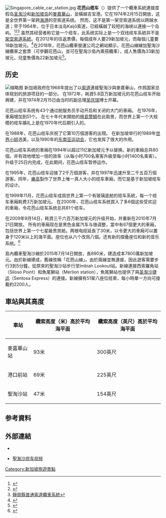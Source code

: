 [[File:Singapore_cable_car_station.jpg|thumb]]
'''花芭山缆车'''（{{lang-en|Singapore Cable Car}}）提供了一个纜車系統連接度假岛[[圣淘沙|圣淘沙]]和[[新加坡岛|新加坡岛]]的[[麥嘉華山|麥嘉華山]]，並橫越吉宝港。它在1974年2月15日開放，这是全世界第一架跨[[港灣|海港]]的空索道系统。 然而，这不是第一架空索道系统以跨越水道；早于1964年，位于日本淡岛Kaijō索道，已經橫越了较短的海峡以連接一个岛屿。<ref>{{cite web |url=http://www.marinepark.jp/english.html |title=Kaijō索道官網 |accessdate=2007-06-01 |deadurl=yes |archiveurl=https://web.archive.org/web/20071009121043/http://www.marinepark.jp/english.html |archivedate=2007-10-09 }}</ref><ref>{{Cite web |url=http://tunawatari.hp.infoseek.co.jp/cableway/990221awashi.html |title=存档副本 |access-date=2016-06-23 |archive-url=https://web.archive.org/web/20050321105220/http://tunawatari.hp.infoseek.co.jp/cableway/990221awashi.html |archive-date=2005-03-21 |dead-url=yes }}</ref><ref>[http://www.lares.dti.ne.jp/~mizuno/database/sizuoka/sizuoka.html 靜崗縣普通索道纜車系統]</ref> 虽然其经营者称它是一个缆车，此系统实际上是一个双线缆车系統并不是[[索道|架空索道系統]]。在2012年的往返票價，每個成年人要29新加坡元，而每個儿童要18新加坡元。<ref>{{Cite web|url=http://www.sentosa.com.sg/en/getting-to-around-sentosa/getting-to-sentosa/|title=Ticketing - Singapore Cable Car|accessdate=2012-09-03|publisher=Sentosa.com.sg|deadurl=yes|archiveurl=https://web.archive.org/web/20120828030639/http://www.sentosa.com.sg/en/getting-to-around-sentosa/getting-to-sentosa/|archivedate=2012-08-28}}</ref>在2018年，花芭山纜車營運公司之網站顯示，花芭山線線加聖淘沙線纜車之套票（可參觀花芭山，並可在聖淘沙島內乘搭纜車），成人售價為33新加坡元，兒童售價為22新加坡元<ref>{{Cite web|url=https://www.onefabergroup.com/singapore-cable-car-sky-network|title=Singapore Cable Car Sky Network - One Faber Group|accessdate=2018-01-05|publisher=onefabergroup.com|deadurl=no}}</ref>。

== 历史 ==
[[File:Sentosa-cableway.jpg|缩略图]]
新加坡政府在1968年提出了以[[索道|索道]]連接聖淘沙與麥嘉華山，作爲国家总体规划的旅游项目的一部分。 在1972年，耗資5.8百万新加坡元的花芭山缆车开始興建，并在1974年2月15日由当时的副总理[[吴庆瑞|吴庆瑞]]博士开幕。

花芭山缆车系统有43个通过舱服务员手动开启和关闭的大门的車廂。 在1976年，車廂增加到51个。 在七十年代末開拍的[[檀島警騎|檀島警騎]]在此取景，而世界上第一个大规模的缆车婚礼上是在1970年代后期引入的。

在1988年，花芭山缆车庆祝了它第10万個游客的出現。 在新加坡举行的1989年[[世界小姐|世界小姐]]选美，以及1990年的[[东南亚运动会|东南亚运动会]]，它也发挥了很大的作用。

花芭山缆车系统的車廂在1994年以超过11亿新加坡元予以替换。新的車廂总共80個，并有效地增加一倍的效率（从每小时700名乘客升級至每小时1400名乘客）。升级于25日内完成，在此期间，花芭山缆车暂停运作。

在1995年，花芭山缆车迎接了2千万個游客，并在1997年迅速升至二千五百万個游客。同年，[[樂高|樂高]]製作了世界上唯一真人大小的缆车車廂，而它是基于新加坡缆车的设计。

在1999年11月，花芭山缆车成爲世界上第一个有玻璃底舱的缆车系統，每一个缆车車廂耗费3万新加坡元。 在2000年，花芭山缆车系统買入了多6個这些受欢迎的車廂，令花芭山缆车系统总共81个缆车。

在2009年9月14日，耗資三千六百万新加坡元的升级开始，并重新在2010年7月21日開放。 所有的車廂现在是黑色金属汽车与铬调整，當中有67個更大的車廂，包括世界上第一个七星級贵宾舱。两根电缆延長了30米，以令更大的車廂可以置身于120米以上的海平面。座位也从六个改爲八個。还有新的摺叠座位和新的音乐系统。<ref name="Gondola Project Essentials">{{cite web|last1=Dale|first1=Steven|title=Singapore’s Sentosa Island Gondola, Part 1 – The Essentials|url=http://gondolaproject.com/2011/04/05/singapores-sentosa-island-gondola-part-1-the-essentials/|website=The Gondola Project|accessdate=2017-07-25|archive-url=https://web.archive.org/web/20180106065511/http://gondolaproject.com/2011/04/05/singapores-sentosa-island-gondola-part-1-the-essentials/|archive-date=2018-01-06|dead-url=yes}}</ref>

島內纜車聖淘沙線於2015年7月14日開放，長890米，建造成本7800萬新加坡元。由於新線建成，舊線改稱「花芭山線」。由於兩線並無連接，因此遊客需要步行3到5分鐘，從原來的聖淘沙站步行至Imbiah Lookout站。新線連接西索羅角站（Siloso Point）和魚尾獅站（Merlion station），魚尾獅站也提供了與[[圣淘沙捷运|圣淘沙捷运]]（Sentosa Express）的連接。新線擁有51架八座位缆車，每小時單一方向可接載約2200人。

== 車站與其高度 ==
{| class="wikitable" style="text-align: center;"
|-
! 車站 !! 纜索高度（米）高於平均海平面 !! 纜索高度（英尺）高於平均海平面
|-
| 麥嘉華山站
| 93米  
| 300英尺
|-
| 港口前站
| 69米  
| 225英尺
|-
| 聖淘沙站
| 47米
| 154英尺
|}

== 参考資料 ==
{{Reflist}}

== 外部連結 ==
* {{Official|http://www.mountfaber.com.sg/ Mount Faber Leisure Group}}

* [https://web.archive.org/web/20070312041137/http://www.travelvideosonline.com/details.php?image_id=4 聖淘沙缆车视频] 
[[Category:新加坡旅遊景點|Category:新加坡旅遊景點]]